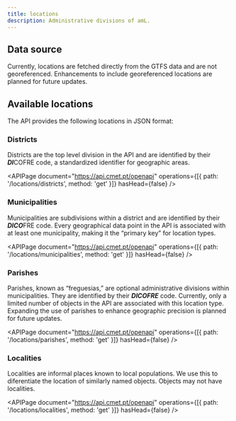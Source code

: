 ```yaml
---
title: locations
description: Administrative divisions of amL.
---
```


## Data source

Currently, locations are fetched directly from the GTFS data and are not georeferenced. Enhancements to include georeferenced locations are planned for future updates.


## Available locations

The API provides the following locations in JSON format:


### Districts

Districts are the top level division in the API and are identified by their ***DI***COFRE code, a standardized identifier for geographic areas.

<APIPage
  document="https://api.cmet.pt/openapi"
  operations={[{ path: '/locations/districts', method: 'get' }]}
  hasHead={false}
/>


### Municipalities

Municipalities are subdivisions within a district and are identified by their ***DICO***FRE code. Every geographical data point in the API is associated with at least one municipality, making it the “primary key” for location types.

<APIPage
  document="https://api.cmet.pt/openapi"
  operations={[{ path: '/locations/municipalities', method: 'get' }]}
  hasHead={false}
/>


### Parishes

Parishes, known as “freguesias,” are optional administrative divisions within municipalities. They are identified by their ***DICOFRE*** code. Currently, only a limited number of objects in the API are associated with this location type.
Expanding the use of parishes to enhance geographic precision is planned for future updates.

<APIPage
  document="https://api.cmet.pt/openapi"
  operations={[{ path: '/locations/parishes', method: 'get' }]}
  hasHead={false}
/>


### Localities

Localities are informal places known to local populations. We use this to diferentiate the location of similarly named objects. Objects may not have localities.

<APIPage
  document="https://api.cmet.pt/openapi"
  operations={[{ path: '/locations/localities', method: 'get' }]}
  hasHead={false}
/>